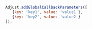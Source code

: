 ```js
Adjust.addGlobalCallbackParameters([
   {key: 'key1', value: 'value1'},
   {key: 'key2', value: 'value2'}
]);
```
